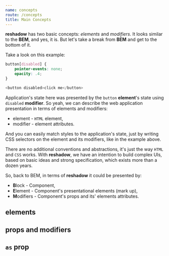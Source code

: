 ```yaml
---
name: concepts
route: /concepts
title: Main Concepts
---
```


**reshadow** has two basic concepts: *elements* and *modifiers*. It looks similar to the **BEM**, and yes, it is. But let's take a break from **BEM** and get to the bottom of it.

Take a look on this example:

```css
button[disabled] {
    pointer-events: none;
    opacity: .4;
}
```
```js
<button disabled>click me</button>
```

Application's state here was presented by the `button` **element**'s state using `disabled` **modifier**. So yeah, we can describe the web application presentation in terms of elements and modifiers:
- element - `HTML` element,
- modifier - element attributes.

And you can easily match styles to the application's state, just by writing CSS selectors on the element and its modifiers, like in the example above.

There are no additional conventions and abstractions, it's just the way `HTML` and `CSS` works. With **reshadow**, we have an intention to build complex UIs, based on basic ideas and strong specification, which exists more than a dozen years.

So, back to BEM, in terms of **reshadow** it could be presented by:
- **B**lock - Component,
- **E**lement - Component's presentational elements (mark up),
- **M**odifiers - Component's props and its' elements attributes.

## elements

## props and modifiers

## `as` prop
